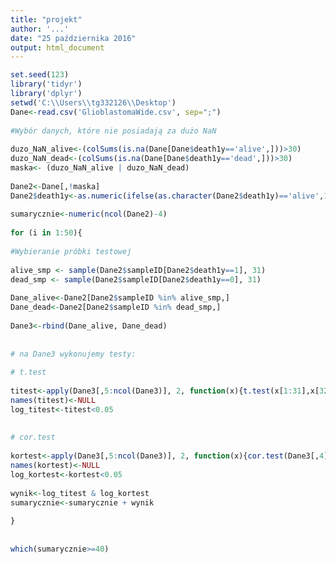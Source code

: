 ---
title: "projekt"
author: '...'
date: "25 października 2016"
output: html_document
---

```{r, warning=FALSE, cache=TRUE, message=FALSE}
set.seed(123)
library('tidyr')
library('dplyr')
setwd('C:\\Users\\tg332126\\Desktop')
Dane<-read.csv('GlioblastomaWide.csv', sep=";")
 
#Wybór danych, które nie posiadają za dużo NaN
 
duzo_NaN_alive<-(colSums(is.na(Dane[Dane$death1y=='alive',]))>30)
duzo_NaN_dead<-(colSums(is.na(Dane[Dane$death1y=='dead',]))>30)
maska<- (duzo_NaN_alive | duzo_NaN_dead)
 
Dane2<-Dane[,!maska]
Dane2$death1y<-as.numeric(ifelse(as.character(Dane2$death1y)=='alive',1,0))
 
sumarycznie<-numeric(ncol(Dane2)-4)
 
for (i in 1:50){
 
#Wybieranie próbki testowej
 
alive_smp <- sample(Dane2$sampleID[Dane2$death1y==1], 31)
dead_smp <- sample(Dane2$sampleID[Dane2$death1y==0], 31)
 
Dane_alive<-Dane2[Dane2$sampleID %in% alive_smp,]
Dane_dead<-Dane2[Dane2$sampleID %in% dead_smp,]
 
Dane3<-rbind(Dane_alive, Dane_dead)
 
 
# na Dane3 wykonujemy testy:
 
# t.test
 
titest<-apply(Dane3[,5:ncol(Dane3)], 2, function(x){t.test(x[1:31],x[32:62], na.omit=TRUE)$p.value})
names(titest)<-NULL
log_titest<-titest<0.05
 
 
# cor.test
 
kortest<-apply(Dane3[,5:ncol(Dane3)], 2, function(x){cor.test(Dane3[,4],x, method="spearman", na.omit=TRUE, exact=FALSE)$p.value})
names(kortest)<-NULL
log_kortest<-kortest<0.05
 
wynik<-log_titest & log_kortest
sumarycznie<-sumarycznie + wynik
 
}
 
 
which(sumarycznie>=40)
 
```
